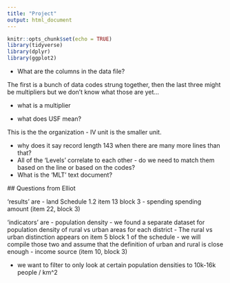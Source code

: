 ```yaml
---
title: "Project"
output: html_document
---
```


```r
knitr::opts_chunk$set(echo = TRUE)
library(tidyverse)
library(dplyr)
library(ggplot2)
```

- What are the columns in the data file? 

The first is a bunch of data codes strung together, then the last three might
be multipliers but we don't know what those are yet...

- what is a multiplier

 - what does USF mean?
 
 This is the the organization - IV unit is the smaller unit.
 
 - why does it say record length 143 when there are many more lines than that? 
 - All of the 'Levels' correlate to each other - do we need to match them based on the line or based on the codes? 
 - What is the 'MLT' text document?
 
 
 ## Questions from Elliot
 
 'results' are 
 - land  Schedule 1.2 item 13 block 3
 - spending spending amount (item 22, block 3)
 
 'indicators' are
 - population density
       - we found a separate dataset for population density of rural vs urban 
      areas for each district
      - The rural vs urban distinction appears on item 5 block 1 of the schedule
      - we will compile those two and assume that the definition of urban and rural
      is close enough
 - income source (item 10, block 3)
 
 - we want to filter to only look at certain population densities to 10k-16k people / km^2